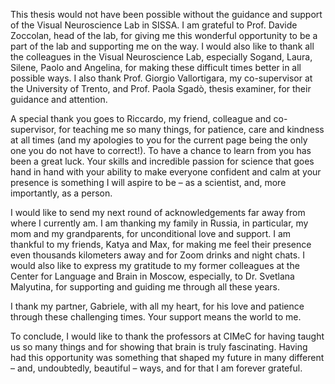 This thesis would not have been possible without the guidance and support of the Visual Neuroscience Lab in SISSA. I am grateful to Prof. Davide Zoccolan, head of the lab, for giving me this wonderful opportunity to be a part of the lab and supporting me on the way. I would also like to thank all the colleagues in the Visual Neuroscience Lab, especially Sogand, Laura, Silene, Paolo and Angelina, for making these difficult times better in all possible ways. I also thank Prof. Giorgio Vallortigara, my co-supervisor at the University of Trento, and Prof. Paola Sgadò, thesis examiner, for their guidance and attention. 

\vspace{5mm}

A special thank you goes to Riccardo, my friend, colleague and co-supervisor, for teaching me so many things, for patience, care and kindness at all times (and my apologies to you for the current page being the only one you do not have to correct!). To have a chance to learn from you has been a great luck. Your skills and incredible passion for science that goes hand in hand with your ability to make everyone confident and calm at your presence is something I will aspire to be – as a scientist, and, more importantly, as a person.

\vspace{5mm}

I would like to send my next round of acknowledgements far away from where I currently am. I am thanking my family in Russia, in particular, my mom and my grandparents, for unconditional love and support. I am thankful to my friends, Katya and Max, for making me feel their presence even thousands kilometers away and for Zoom drinks and night chats. I would also like to express my gratitude to my former colleagues at the Center for Language and Brain in Moscow, especially, to Dr. Svetlana Malyutina, for supporting and guiding me through all these years.

\vspace{5mm}

I thank my partner, Gabriele, with all my heart, for his love and patience through these challenging times. Your support means the world to me.

\vspace{5mm}

To conclude, I would like to thank the professors at CIMeC for having taught us so many things and for showing that brain is truly fascinating. Having had this opportunity was something that shaped my future in many different – and, undoubtedly, beautiful – ways, and for that I am forever grateful. 



